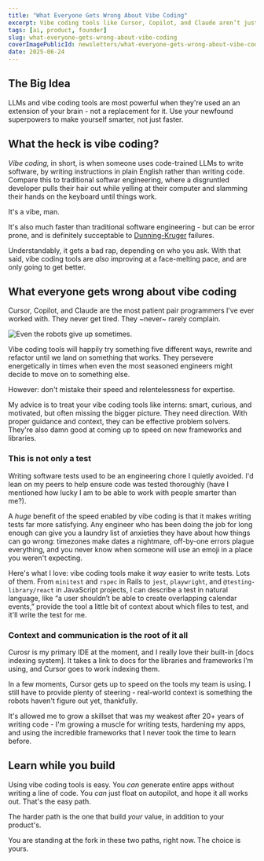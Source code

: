 ```yaml
---
title: "What Everyone Gets Wrong About Vibe Coding"
excerpt: Vibe coding tools like Cursor, Copilot, and Claude aren’t just about speed—they’re a chance to learn faster and code smarter. Here's how I'm using AI sharpen my weak skills and grow as an engineer.
tags: [ai, product, founder]
slug: what-everyone-gets-wrong-about-vibe-coding
coverImagePublicId: newsletters/what-everyone-gets-wrong-about-vibe-coding/cover
date: 2025-06-24
---
```


## The Big Idea

LLMs and vibe coding tools are most powerful when they're used an an extension of your brain - not a replacement for it. Use your newfound superpowers to make yourself smarter, not just faster.

## What the heck is vibe coding?

_Vibe coding,_ in short, is when someone uses code-trained LLMs to write software, by writing instructions in plain English rather than writing code. Compare this to traditional softwar engineering, where a disgruntled developer pulls their hair out while yelling at their computer and slamming their hands on the keyboard until things work.

It's a vibe, man.

It's also much faster than traditional software engineering - but can be error prone, and is definitely succeptable to [Dunning-Kruger](https://mikebifulco.com/newsletter/learn-from-a-dunning-kruger-expert) failures.

Understandably, it gets a bad rap, depending on who you ask. With that said, vibe coding tools are _also_ improving at a face-melting pace, and are only going to get better.

## What everyone gets wrong about vibe coding

Cursor, Copilot, and Claude are the most patient pair programmers I’ve ever worked with. They never get tired. They ~never~ rarely complain.

<Image
  src="/images/newsletters/what-everyone-gets-wrong-about-vibe-coding/it-did-quit-once"
  alt="Even the robots give up sometimes."
  capation="Even the robots give up from time to time."
/>

Vibe coding tools will happily try something five different ways, rewrite and refactor until we land on something that works. They persevere energetically in times when even the most seasoned engineers might decide to move on to something else.

However: don't mistake their speed and relentelessness for expertise.

My advice is to treat your vibe coding tools like interns: smart, curious, and motivated, but often missing the bigger picture. They need direction. With proper guidance and context, they can be effective problem solvers. They're also damn good at coming up to speed on new frameworks and libraries.

### This is not only a test

Writing software tests used to be an engineering chore I quietly avoided. I'd lean on my peers to help ensure code was tested thoroughly (have I mentioned how lucky I am to be able to work with people smarter than me?).

A _huge_ benefit of the speed enabled by vibe coding is that it makes writing tests far more satisfying. Any engineer who has been doing the job for long enough can give you a laundry list of anxieties they have about how things can go wrong: timezones make dates a nightmare, off-by-one errors plague everything, and you never know when someone will use an emoji in a place you weren't expecting.

Here's what I love: vibe coding tools make it _way_ easier to write tests. Lots of them. From `minitest` and `rspec` in Rails to `jest`, `playwright`, and `@testing-library/react` in JavaScript projects, I can describe a test in natural language, like “a user shouldn’t be able to create overlapping calendar events,” provide the tool a little bit of context about which files to test, and it'll write the test for me.


### Context and communication is the root of it all

Curosr is my primary IDE at the moment, and I really love their built-in [docs indexing system]. It takes a link to docs for the libraries and frameworks I’m using, and Cursor goes to work indexing them.

In a few moments, Cursor gets up to speed on the tools my team is using. I still have to provide plenty of steering - real-world context is something the robots haven't figure out yet, thankfully.

It's allowed me to grow a skillset that was my weakest after 20+ years of writing code - I'm growing a muscle for writing tests, hardening my apps, and using the incredible frameworks that I never took the time to learn before.


## Learn while you build

Using vibe coding tools is easy. You _can_ generate entire apps without writing a line of code. You _can_ just float on autopilot, and hope it all works out. That's the easy path.

The harder path is the one that build _your_ value, in addition to your product's.

You are standing at the fork in these two paths, right now. The choice is yours.
